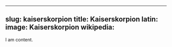 
---
slug: kaiserskorpion
title: Kaiserskorpion
latin:
image: Kaiserskorpion
wikipedia: 
---

I am content.
